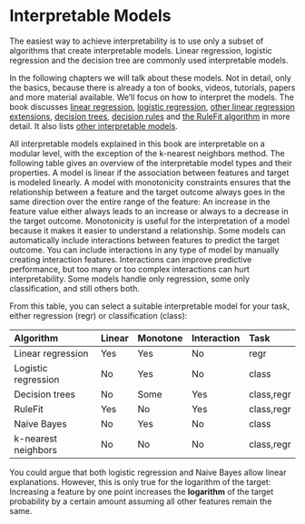 # Interpretable Models {#simple}

The easiest way to achieve interpretability is to use only a subset of algorithms that create interpretable models.
Linear regression, logistic regression and the decision tree are commonly used interpretable models.

In the following chapters we will talk about these models.
Not in detail, only the basics, because there is already a ton of books, videos, tutorials, papers and more material available.
We'll focus on how to interpret the models.
The book discusses [linear regression](#limo), [logistic regression](#logistic), [other linear regression extensions](#extend-lm), [decision trees](#tree), [decision rules](#rules) and [the RuleFit algorithm](#rulefit) in more detail.
It also lists [other interpretable models](#other-interpretable).

All interpretable models explained in this book are interpretable on a modular level, with the exception of the k-nearest neighbors method.
The following table gives an overview of the interpretable model types and their properties.
A model is linear if the association between features and target is modeled linearly.
A model with monotonicity constraints ensures that the relationship between a feature and the target outcome always goes in the same direction over the entire range of the feature:
An increase in the feature value either always leads to an increase or always to a decrease in the target outcome.
Monotonicity is useful for the interpretation of a model because it makes it easier to understand a relationship.
Some models can automatically include interactions between features to predict the target outcome.
You can include interactions in any type of model by manually creating interaction features.
Interactions can improve predictive performance, but too many or too complex interactions can hurt interpretability.
Some models handle only regression, some only classification, and still others both.

From this table, you can select a suitable interpretable model for your task, either regression (regr) or classification (class):

| Algorithm |Linear |Monotone|Interaction|Task|
|:--------------|:----|:----|:------|:--------|
| Linear regression | Yes | Yes | No | regr |
| Logistic regression | No | Yes | No | class|
| Decision trees | No | Some | Yes | class,regr|
| RuleFit| Yes | No | Yes| class,regr |
| Naive Bayes | No | Yes | No | class |
| k-nearest neighbors | No | No | No | class,regr|

You could argue that both logistic regression and Naive Bayes allow linear explanations.
However, this is only true for the logarithm of the target: Increasing a feature by one point increases the **logarithm** of the target probability by a certain amount assuming all other features remain the same.



